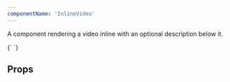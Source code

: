 ```yaml
---
componentName: 'InlineVideo'
---
```


A component rendering a video inline with an optional description below it.

<LiveComponent>
  {`
    <InlineVideo
      url="https://youtu.be/nJ0aI6sEDRo"
      description="Description - 2 lines with character limit of 90. Tempus in egestas sagittis nulla feugiat"
    />
  `}
</LiveComponent>

## Props

<PropsTable props={componentProps} />
